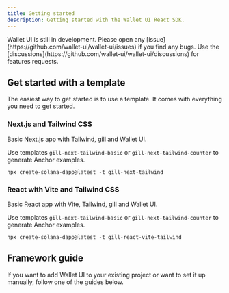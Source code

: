 ```yaml
---
title: Getting started
description: Getting started with the Wallet UI React SDK.
---
```



<Callout type="warn">
    Wallet UI is still in development. Please open any [issue](https://github.com/wallet-ui/wallet-ui/issues) if you
    find any bugs. Use the [discussions](https://github.com/wallet-ui/wallet-ui/discussions) for features requests.
</Callout>

## Get started with a template

The easiest way to get started is to use a template. It comes with everything you need to get started.

### Next.js and Tailwind CSS

Basic Next.js app with Tailwind, gill and Wallet UI.

Use templates `gill-next-tailwind-basic` or `gill-next-tailwind-counter` to generate Anchor examples.

```package-install
npx create-solana-dapp@latest -t gill-next-tailwind
```

### React with Vite and Tailwind CSS

Basic React app with Vite, Tailwind, gill and Wallet UI.

Use templates `gill-next-tailwind-basic` or `gill-next-tailwind-counter` to generate Anchor examples.

```package-install
npx create-solana-dapp@latest -t gill-react-vite-tailwind
```

## Framework guide

If you want to add Wallet UI to your existing project or want to set it up manually, follow one of the guides below.

<FrameworkGrid />
